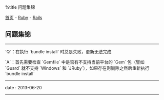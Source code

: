 %title 问题集锦

[[../../../index|首页]] - [[../index|Ruby]] - [[index|Rails]]
==问题集锦==
----
`Q`：在执行 `bundle install` 时总是失败，更新无法完成

`A`：首先需要检查 `Gemfile` 中是否有不支持当前平台的 `Gem` 包（譬如 `Guard` 就不支持 `Windows` 和 `JRuby`），如果存在则删除之然后重新执行 `bundle install`
----
<red>date</red> : 2013-06-20
----
